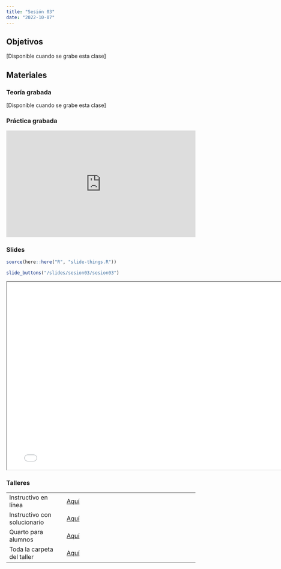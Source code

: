 ```yaml
---
title: "Sesión 03"
date: "2022-10-07"
---
```


## Objetivos

[Disponible cuando se grabe esta clase]


## Materiales

::: {.panel-tabset}

### Teoría grabada

[Disponible cuando se grabe esta clase]

### Práctica grabada

<div style="padding:56.25% 0 0 0;position:relative;"><iframe src="https://player.vimeo.com/video/832133534?h=86f219bba3&amp;badge=0&amp;autopause=0&amp;player_id=0&amp;app_id=58479" frameborder="0" allow="autoplay; fullscreen; picture-in-picture" allowfullscreen style="position:absolute;top:0;left:0;width:100%;height:100%;" title="video3_practica"></iframe></div><script src="https://player.vimeo.com/api/player.js"></script>

### Slides

```r
source(here::here("R", "slide-things.R"))
```

```r
slide_buttons("/slides/sesion03/sesion03")
```

```{=html}
<iframe width="780" height="500" src="../slides/sesion03/sesion03.html" title="Sesión 3 - Manejo de datos con dplyr"></iframe>
```

### Talleres

|                              |                                                                                  |
|----------------------|--------------------------------------------------|
| Instructivo en línea         | [Aquí](../taller/taller03/taller03_instructivo.html)                                                 |
| Instructivo con solucionario | [Aquí](../taller/taller03/taller03_instructivo_sol.html)                                                                       |
| Quarto para alumnos          | [Aquí](../taller/taller03/taller03_alumno.qmd)                                                                       |
| Toda la carpeta del taller   | [Aquí](https://drive.google.com/drive/folders/16C3xkQ9i0AnY-FbCPDa3ZwLRXY8XDNyP) |

:::



